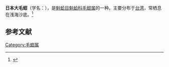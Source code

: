 {{Subspeciesbox
| name = 日本大毛蚶
| image = 
| image_width = 
| species = satowi
| genus = Scapharca
| authority = (Pilsbry, 1901)
}}
'''日本大毛蚶'''（学名：''{{lang|la|Scapharca satowi nipponensis}}''），是[[魁蛤目|魁蛤目]][[魁蛤科|魁蛤科]][[毛蚶属|毛蚶属]]的一种。主要分布于[[台湾|台湾]]，常栖息在浅海沙底。<ref>{{cite web|url=http://shell.sinica.edu.tw/chinese/shellbase_detail.php?science_no=3438|title=国际贝库：日本大毛蚶|publisher=台湾贝类资料库|accessdate=2009-08-11|archive-date=2016-03-04|archive-url=https://web.archive.org/web/20160304204849/http://shell.sinica.edu.tw/chinese/shellbase_detail.php?science_no=3438|dead-url=no}}</ref>

== 参考文献 ==
{{reflist|2}}

[[Category:毛蚶属|Category:毛蚶属]]